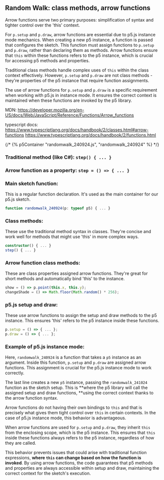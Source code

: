 

## Random Walk: class methods, arrow functions
Arrow functions serve two primary purposes: simplification of syntax and tighter control over the 'this' context.

For `p.setup` and `p.draw`, arrow functions are essential due to p5.js instance mode mechanics. When creating a new p5 instance, a function is passed that configures the sketch. This function must assign functions to `p.setup` and `p.draw`, rather than declaring them as methods. Arrow functions ensure that `this` within these functions refers to the p5 instance, which is crucial for accessing p5 methods and properties.

Traditional class methods handle complex uses of `this` within the class context effectively. However, `p.setup` and `p.draw` are not class methods - they're properties of the p5 instance that require function assignments.

The use of arrow functions for `p.setup` and `p.draw` is a specific requirement when working with p5.js in instance mode. It ensures the correct context is maintained when these functions are invoked by the p5 library.

MDN:
https://developer.mozilla.org/en-US/docs/Web/JavaScript/Reference/Functions/Arrow_functions

typescript docs:
https://www.typescriptlang.org/docs/handbook/2/classes.html#arrow-functions
https://www.typescriptlang.org/docs/handbook/2/functions.html

{/* {% p5Container "randomwalk_240924.js", "randomwalk_240924" %} */}
<Sketch type="p5" src="randomwalk_240924.js" id="randomwalk_240924" />

### Traditional method (like C#): `step() { ... }`

### Arrow function as a property: `step = () => { ... }`

### Main sketch function: 
This is a regular function declaration. It's used as the main container for our p5.js sketch.
```typescript
function randomwalk_240924(p: typeof p5) { ... }
```

### Class methods:
These use the traditional method syntax in classes. They're concise and work well for methods that might use 'this' in more complex ways.
```typescript
constructor() { ... }
step() { ... }
```

### Arrow function class methods:
These are class properties assigned arrow functions. They're great for short methods and automatically bind 'this' to the instance.
```typescript
show = () => p.point(this.x, this.y);
changeShade = () => Math.floor(Math.random() * 256);
```

### p5.js setup and draw:
These use arrow functions to assign the setup and draw methods to the p5 instance. This ensures 'this' refers to the p5 instance inside these functions.
```typescript
p.setup = () => { ... };
p.draw = () => { ... };
```

### Example of p5.js instance mode:
Here, `randomwalk_240924` is a function that takes a `p5` instance as an argument. Inside this function, `p.setup` and `p.draw` are assigned arrow functions. This assignment is crucial for the p5.js instance mode to work correctly.

The last line creates a new `p5` instance, passing the `randomwalk_241024` function as the sketch setup. This is **where the p5 library will call the assigned setup and draw functions, **using the correct context thanks to the arrow function syntax.

Arrow functions do not having their own bindings to `this` and that is precisely what gives them tight control over `this` in certain contexts. In the case of p5.js instance mode, this behavior is advantageous.

When arrow functions are used for `p.setup` and `p.draw`, they inherit `this` from the enclosing scope, which is the p5 instance. This ensures that `this` inside these functions always refers to the p5 instance, regardless of how they are called.

This behavior prevents issues that could arise with traditional function expressions, **where `this` can change based on how the function is invoked**. By using arrow functions, the code guarantees that p5 methods and properties are always accessible within setup and draw, maintaining the correct context for the sketch's execution.

<CodeSnippet src="randomwalk_240924.ts" lang="typescript" />